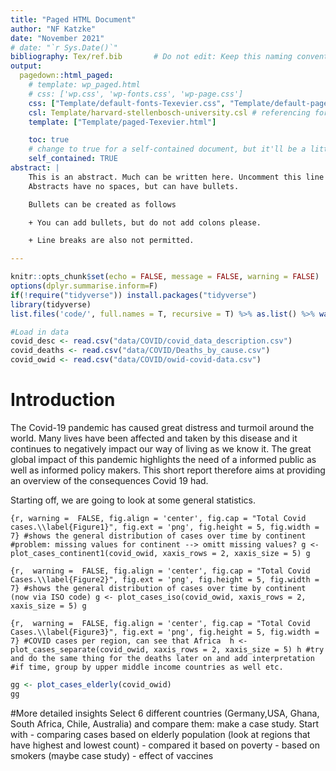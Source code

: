 ```yaml
---
title: "Paged HTML Document"
author: "NF Katzke"
date: "November 2021"
# date: "`r Sys.Date()`"
bibliography: Tex/ref.bib       # Do not edit: Keep this naming convention and location.
output:
  pagedown::html_paged:
    # template: wp_paged.html
    # css: ['wp.css', 'wp-fonts.css', 'wp-page.css']
    css: ["Template/default-fonts-Texevier.css", "Template/default-page-Texevier.css", "Template/default-Texevier.css"]
    csl: Template/harvard-stellenbosch-university.csl # referencing format used.
    template: ["Template/paged-Texevier.html"]

    toc: true
    # change to true for a self-contained document, but it'll be a litte slower for Pandoc to render
    self_contained: TRUE
abstract: |
    This is an abstract. Much can be written here. Uncomment this line to go without an abstract.
    Abstracts have no spaces, but can have bullets.

    Bullets can be created as follows

    + You can add bullets, but do not add colons please.

    + Line breaks are also not permitted.

---
```


```r
knitr::opts_chunk$set(echo = FALSE, message = FALSE, warning = FALSE)
options(dplyr.summarise.inform=F)
if(!require("tidyverse")) install.packages("tidyverse")
library(tidyverse)
list.files('code/', full.names = T, recursive = T) %>% as.list() %>% walk(~source(.))
```



```r
#Load in data
covid_desc <- read.csv("data/COVID/covid_data_description.csv")
covid_deaths <- read.csv("data/COVID/Deaths_by_cause.csv")
covid_owid <- read.csv("data/COVID/owid-covid-data.csv")
```


\newpage

# Introduction

The Covid-19 pandemic has caused great distress and turmoil around the world. Many lives have been affected and taken by this disease and it continues to negatively impact our way of living as we know it. The great global impact of this pandemic highlights the need of a informed public as well as informed policy makers. This short report therefore aims at providing an overview of the consequences Covid 19 had. 

Starting off, we are going to look at some general statistics. 

```{r, warning =  FALSE, fig.align = 'center', fig.cap = "Total Covid cases.\\label{Figure1}", fig.ext = 'png', fig.height = 5, fig.width = 7}
#shows the general distribution of cases over time by continent 
#problem: missing values for continent --> omitt missing values?
g <- plot_cases_continent1(covid_owid, xaxis_rows = 2, xaxis_size = 5)
g
```



```{r,  warning =  FALSE, fig.align = 'center', fig.cap = "Total Covid Cases.\\label{Figure2}", fig.ext = 'png', fig.height = 5, fig.width = 7}
#shows the general distribution of cases over time by continent (now via ISO code)
g <- plot_cases_iso(covid_owid, xaxis_rows = 2, xaxis_size = 5)
g
```

```{r,  warning =  FALSE, fig.align = 'center', fig.cap = "Total Covid Cases.\\label{Figure3}", fig.ext = 'png', fig.height = 5, fig.width = 7}
#COVID cases per region, can see that Africa 
h <- plot_cases_separate(covid_owid, xaxis_rows = 2, xaxis_size = 5)
h
#try and do the same thing for the deaths later on and add interpretation 
#if time, group by upper middle income countries as well etc. 
```

```r
gg <- plot_cases_elderly(covid_owid)
gg
```

#More detailed insights
Select 6 different countries (Germany,USA, Ghana, South Africa, Chile, Australia) and compare them: make a case study. Start with 
- comparing cases based on elderly population (look at regions that have highest and lowest count)
- compared it based on poverty 
- based on smokers (maybe case study)
- effect of vaccines


